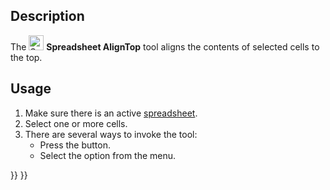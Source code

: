 <languages/>
<translate>

<!--T:6-->
{{Docnav
|[[Spreadsheet_AlignRight|AlignRight]]
|[[Spreadsheet_AlignVCenter|AlignVCenter]]
|[[Spreadsheet_Workbench|Spreadsheet]]
|IconL=Spreadsheet_AlignRight.svg
|IconR=Spreadsheet_AlignVCenter.svg
|IconC=Workbench_Spreadsheet.svg
}}

<!--T:1-->
{{GuiCommand
|Name=Spreadsheet AlignTop
|MenuLocation=Spreadsheet → Alignment → Align Top
|Workbenches=[[Spreadsheet_Workbench|Spreadsheet]]
|Version=0.17
}}

==Description== <!--T:2-->

<!--T:3-->
The [[File:Spreadsheet_AlignTop.svg|24px]] '''Spreadsheet AlignTop''' tool aligns the contents of selected cells to the top.

==Usage== <!--T:4-->

<!--T:5-->
# Make sure there is an active [[Spreadsheet_CreateSheet|spreadsheet]].
# Select one or more cells.
# There are several ways to invoke the tool:
#* Press the {{Button|[[File:Spreadsheet_AlignTop.svg|16px]] [[Spreadsheet_AlignTop|Align Top]]}} button.
#* Select the {{MenuCommand|Spreadsheet → Alignment → [[File:Spreadsheet_AlignTop.svg|16px]] Align Top}} option from the menu.


<!--T:7-->
{{Docnav
|[[Spreadsheet_AlignRight|AlignRight]]
|[[Spreadsheet_AlignVCenter|AlignVCenter]]
|[[Spreadsheet_Workbench|Spreadsheet]]
|IconL=Spreadsheet_AlignRight.svg
|IconR=Spreadsheet_AlignVCenter.svg
|IconC=Workbench_Spreadsheet.svg
}}

</translate>
{{Spreadsheet_Tools_navi{{#translation:}}}}
{{Userdocnavi{{#translation:}}}}